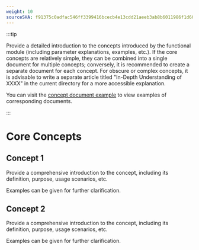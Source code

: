 ```yaml
---
weight: 10
sourceSHA: f91375c0adfac546ff3399416bcecb4e13cdd21aeeb3ab8b6011986f1d6001f0
---
```


:::tip

Provide a detailed introduction to the concepts introduced by the functional module (including parameter explanations, examples, etc.). 
If the core concepts are relatively simple, they can be combined into a single document for multiple concepts; conversely, it is recommended to create a separate document for each concept. 
For obscure or complex concepts, it is advisable to write a separate article titled "In-Depth Understanding of XXXX" in the current directory for a more accessible explanation.

You can visit the [concept document example](https://product-doc-guide.alauda.cn/template/concept/core_example.html) to view examples of corresponding documents.

:::

# Core Concepts

## Concept 1

Provide a comprehensive introduction to the concept, including its definition, purpose, usage scenarios, etc.

Examples can be given for further clarification.

## Concept 2

Provide a comprehensive introduction to the concept, including its definition, purpose, usage scenarios, etc.

Examples can be given for further clarification.
